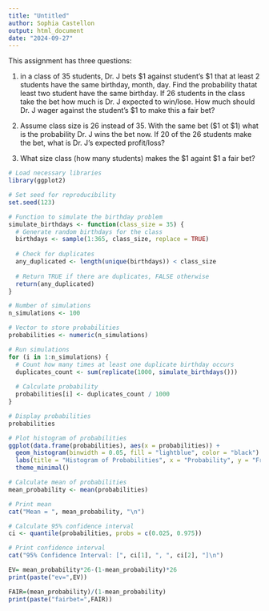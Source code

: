 ```yaml
---
title: "Untitled"
author: Sophia Castellon
output: html_document
date: "2024-09-27"
---
```



This assignment has three questions:  

1. in a class of 35 students, Dr. J bets $1 against student's $1  that at least 2 students have the same birthday, month, day.
Find the probability thatat least two student have the same birthday.  If 26 students in the class take the bet how much is Dr. J expected to win/lose.   How much should Dr. J wager against the student's $1 to make this a fair bet?

2. Assume class size is 26 instead of 35.  With the same bet ($1 ot $1) what is the probability Dr. J wins the bet now.  If 20 of the 26 students make the bet, what is Dr. J's expected profit/loss?

3. What size class (how many students) makes the $1 againt $1 a fair bet?

```r
# Load necessary libraries
library(ggplot2)

# Set seed for reproducibility
set.seed(123)
```


```r
# Function to simulate the birthday problem
simulate_birthdays <- function(class_size = 35) {
  # Generate random birthdays for the class
  birthdays <- sample(1:365, class_size, replace = TRUE)
  
  # Check for duplicates
  any_duplicated <- length(unique(birthdays)) < class_size
  
  # Return TRUE if there are duplicates, FALSE otherwise
  return(any_duplicated)
}

# Number of simulations
n_simulations <- 100

# Vector to store probabilities
probabilities <- numeric(n_simulations)

# Run simulations
for (i in 1:n_simulations) {
  # Count how many times at least one duplicate birthday occurs
  duplicates_count <- sum(replicate(1000, simulate_birthdays()))
  
  # Calculate probability
  probabilities[i] <- duplicates_count / 1000
}

# Display probabilities
probabilities
```


```r
# Plot histogram of probabilities
ggplot(data.frame(probabilities), aes(x = probabilities)) +
  geom_histogram(binwidth = 0.05, fill = "lightblue", color = "black") +
  labs(title = "Histogram of Probabilities", x = "Probability", y = "Frequency") +
  theme_minimal()
```

```r
# Calculate mean of probabilities
mean_probability <- mean(probabilities)

# Print mean
cat("Mean = ", mean_probability, "\n")

# Calculate 95% confidence interval
ci <- quantile(probabilities, probs = c(0.025, 0.975))

# Print confidence interval
cat("95% Confidence Interval: [", ci[1], ", ", ci[2], "]\n")
```

```r
EV= mean_probability*26-(1-mean_probability)*26
print(paste("ev=",EV))
```

```r
FAIR=(mean_probability)/(1-mean_probability)
print(paste("fairbet=",FAIR))
```


